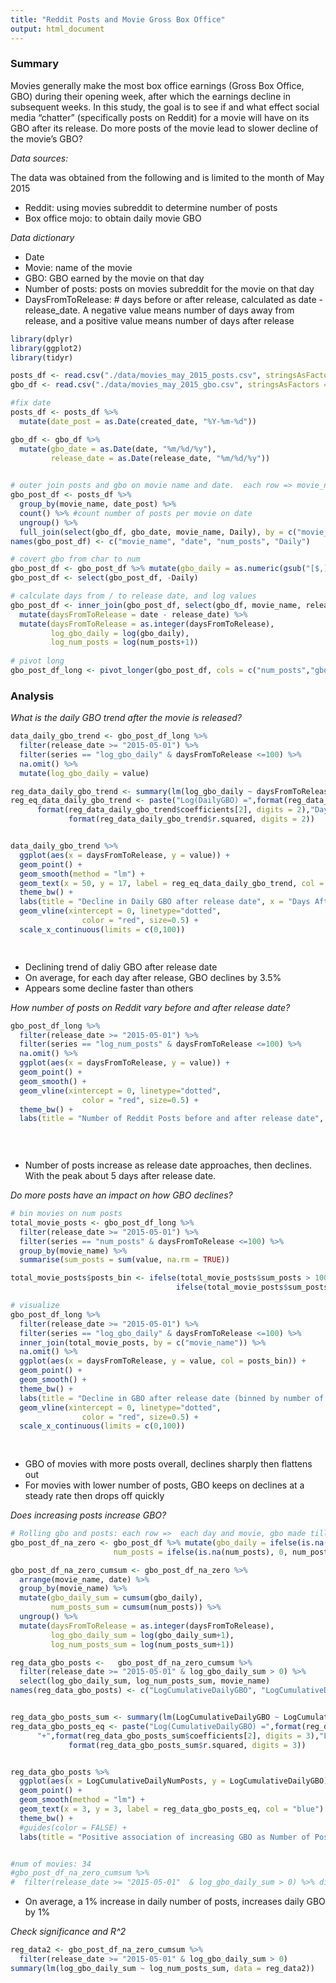 ```yaml
---
title: "Reddit Posts and Movie Gross Box Office"
output: html_document
---
```


### Summary


Movies generally make the most box office earnings (Gross Box Office, GBO) during their opening week, after which the earnings decline in subsequent weeks. In this study, the goal is to see if and what effect social media “chatter” (specifically posts on Reddit) for a movie will have on its GBO after its release. Do more posts of the movie lead to slower decline of the movie’s GBO?

*Data sources:*

The data was obtained from the following and is limited to the month of May 2015

* Reddit: using movies subreddit to determine number of posts
* Box office mojo: to obtain daily movie GBO

*Data dictionary*

* Date
* Movie: name of the movie
* GBO: GBO earned by the movie on that day
* Number of posts: posts on movies subreddit for the movie on that day
* DaysFromToRelease: # days before or after release, calculated as date - release_date. A negative value means number of days away from release, and a positive value means number of days after release



```r
library(dplyr)
library(ggplot2)
library(tidyr)

posts_df <- read.csv("./data/movies_may_2015_posts.csv", stringsAsFactors = FALSE)
gbo_df <- read.csv("./data/movies_may_2015_gbo.csv", stringsAsFactors = FALSE)

```

```r

#fix date
posts_df <- posts_df %>%
  mutate(date_post = as.Date(created_date, "%Y-%m-%d"))

gbo_df <- gbo_df %>%
  mutate(gbo_date = as.Date(date, "%m/%d/%y"),
         release_date = as.Date(release_date, "%m/%d/%y"))
  

```


```r
# outer join posts and gbo on movie name and date.  each row => movie_name, date, gbo on that day, number of posts on that day
gbo_post_df <- posts_df %>% 
  group_by(movie_name, date_post) %>% 
  count() %>% #count number of posts per movie on date
  ungroup() %>%
  full_join(select(gbo_df, gbo_date, movie_name, Daily), by = c("movie_name" = "movie_name", "date_post" = "gbo_date"))
names(gbo_post_df) <- c("movie_name", "date", "num_posts", "Daily")

# covert gbo from char to num
gbo_post_df <- gbo_post_df %>% mutate(gbo_daily = as.numeric(gsub("[$,]","",Daily)))
gbo_post_df <- select(gbo_post_df, -Daily)

# calculate days from / to release date, and log values
gbo_post_df <- inner_join(gbo_post_df, select(gbo_df, movie_name, release_date) %>% distinct(), by = c("movie_name")) %>%
  mutate(daysFromToRelease = date - release_date) %>%
  mutate(daysFromToRelease = as.integer(daysFromToRelease),
         log_gbo_daily = log(gbo_daily),
         log_num_posts = log(num_posts+1))
  
# pivot long
gbo_post_df_long <- pivot_longer(gbo_post_df, cols = c("num_posts","gbo_daily","log_num_posts","log_gbo_daily"), names_to = "series") 
```

### Analysis


*What is the daily GBO trend after the movie is released?*

```r

data_daily_gbo_trend <- gbo_post_df_long %>%
  filter(release_date >= "2015-05-01") %>%
  filter(series == "log_gbo_daily" & daysFromToRelease <=100) %>%
  na.omit() %>%
  mutate(log_gbo_daily = value)

reg_data_daily_gbo_trend <- summary(lm(log_gbo_daily ~ daysFromToRelease, data_daily_gbo_trend))
reg_eq_data_daily_gbo_trend <- paste("Log(DailyGBO) =",format(reg_data_daily_gbo_trend$coefficients[1], digits = 2),
      format(reg_data_daily_gbo_trend$coefficients[2], digits = 2),"DaysAfterRelease", ", R^2:",
             format(reg_data_daily_gbo_trend$r.squared, digits = 2))


data_daily_gbo_trend %>%
  ggplot(aes(x = daysFromToRelease, y = value)) +
  geom_point() +
  geom_smooth(method = "lm") +
  geom_text(x = 50, y = 17, label = reg_eq_data_daily_gbo_trend, col = "blue") +
  theme_bw() +
  labs(title = "Decline in Daily GBO after release date", x = "Days After Release", y = "Log Daily GBO") +
  geom_vline(xintercept = 0, linetype="dotted", 
                color = "red", size=0.5) +
  scale_x_continuous(limits = c(0,100))
  



```


* Declining trend of daliy GBO after release date
* On average, for each day after release, GBO declines by 3.5%
* Appears some decline faster than others


*How number of posts on Reddit vary before and after release date?*

```r

gbo_post_df_long %>%
  filter(release_date >= "2015-05-01") %>%
  filter(series == "log_num_posts" & daysFromToRelease <=100) %>%
  na.omit() %>%
  ggplot(aes(x = daysFromToRelease, y = value)) +
  geom_point() +
  geom_smooth() +
  geom_vline(xintercept = 0, linetype="dotted", 
                color = "red", size=0.5) +
  theme_bw() +
  labs(title = "Number of Reddit Posts before and after release date", x = "Days Before/After Release (day 0 is release date)", y = "Log Number Posts") 
  

  

```


* Number of posts increase as release date approaches, then declines. With the peak about 5 days after release date.


*Do more posts have an impact on how GBO declines?*

```r
# bin movies on num posts
total_movie_posts <- gbo_post_df_long %>%
  filter(release_date >= "2015-05-01") %>%
  filter(series == "num_posts" & daysFromToRelease <=100) %>%
  group_by(movie_name) %>% 
  summarise(sum_posts = sum(value, na.rm = TRUE))

total_movie_posts$posts_bin <- ifelse(total_movie_posts$sum_posts > 100, ">100 posts",
                                     ifelse(total_movie_posts$sum_posts >= 1, "1-100 posts", "0 posts"))

# visualize
gbo_post_df_long %>%
  filter(release_date >= "2015-05-01") %>%
  filter(series == "log_gbo_daily" & daysFromToRelease <=100) %>%
  inner_join(total_movie_posts, by = c("movie_name")) %>%
  na.omit() %>%
  ggplot(aes(x = daysFromToRelease, y = value, col = posts_bin)) +
  geom_point() +
  geom_smooth() + 
  theme_bw() +
  labs(title = "Decline in GBO after release date (binned by number of posts)", x = "Days After Release", y = "Log GBO") +
  geom_vline(xintercept = 0, linetype="dotted", 
                color = "red", size=0.5) +
  scale_x_continuous(limits = c(0,100))
  
  
```

* GBO of movies with more posts overall, declines sharply then flattens out
* For movies with lower number of posts, GBO keeps on declines at a steady rate then drops off quickly


*Does increasing posts increase GBO?*
```r
# Rolling gbo and posts: each row =>  each day and movie, gbo made till that day, number of posts till that day
gbo_post_df_na_zero <- gbo_post_df %>% mutate(gbo_daily = ifelse(is.na(gbo_daily), 0, gbo_daily),
                       num_posts = ifelse(is.na(num_posts), 0, num_posts)) 

gbo_post_df_na_zero_cumsum <- gbo_post_df_na_zero %>%
  arrange(movie_name, date) %>%
  group_by(movie_name) %>%
  mutate(gbo_daily_sum = cumsum(gbo_daily),
         num_posts_sum = cumsum(num_posts)) %>%
  ungroup() %>%
  mutate(daysFromToRelease = as.integer(daysFromToRelease),
         log_gbo_daily_sum = log(gbo_daily_sum+1),
         log_num_posts_sum = log(num_posts_sum+1))

reg_data_gbo_posts <-   gbo_post_df_na_zero_cumsum %>%
  filter(release_date >= "2015-05-01" & log_gbo_daily_sum > 0) %>%
  select(log_gbo_daily_sum, log_num_posts_sum, movie_name)
names(reg_data_gbo_posts) <- c("LogCumulativeDailyGBO", "LogCumulativeDailyNumPosts","movie_name")


reg_data_gbo_posts_sum <- summary(lm(LogCumulativeDailyGBO ~ LogCumulativeDailyNumPosts, reg_data_gbo_posts))
reg_data_gbo_posts_eq <- paste("Log(CumulativeDailyGBO) =",format(reg_data_gbo_posts_sum$coefficients[1], digits = 2),
      "+",format(reg_data_gbo_posts_sum$coefficients[2], digits = 3),"Log(CumulativeDailyNumPosts)", ", R^2:",
             format(reg_data_gbo_posts_sum$r.squared, digits = 3))


reg_data_gbo_posts %>%
  ggplot(aes(x = LogCumulativeDailyNumPosts, y = LogCumulativeDailyGBO)) +
  geom_point() +
  geom_smooth(method = "lm") +
  geom_text(x = 3, y = 3, label = reg_data_gbo_posts_eq, col = "blue") +
  theme_bw() +
  #guides(color = FALSE) + 
  labs(title = "Positive association of increasing GBO as Number of Posts increase", x = "Log Cumulative Daily Number of Posts", y = "Log Cumulative Daily GBO")


#num of movies: 34
#gbo_post_df_na_zero_cumsum %>%
#  filter(release_date >= "2015-05-01"  & log_gbo_daily_sum > 0) %>% distinct(movie_name)
```

* On average, a 1% increase in daily number of posts, increases daily GBO by 1%

*Check significance and R^2*
```r
reg_data2 <- gbo_post_df_na_zero_cumsum %>%
  filter(release_date >= "2015-05-01" & log_gbo_daily_sum > 0)
summary(lm(log_gbo_daily_sum ~ log_num_posts_sum, data = reg_data2))

```
